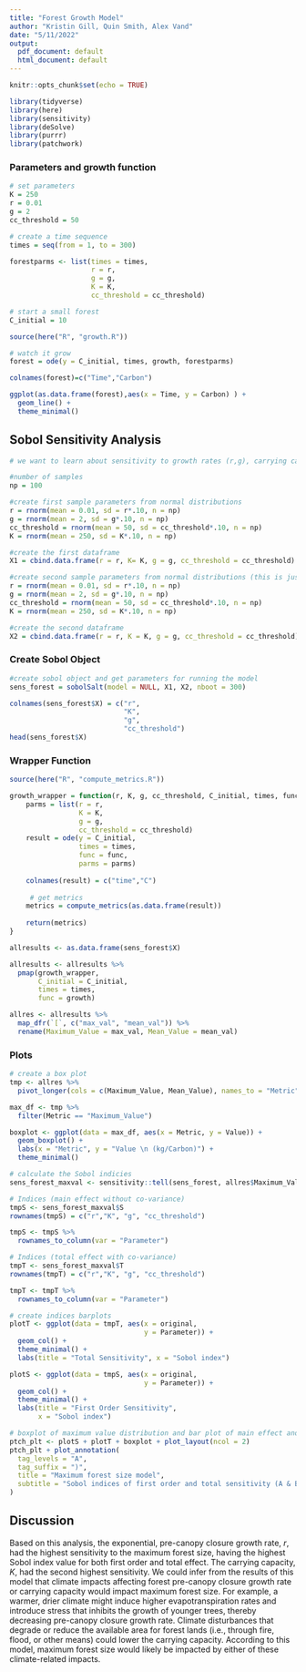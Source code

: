 ```yaml
---
title: "Forest Growth Model"
author: "Kristin Gill, Quin Smith, Alex Vand"
date: "5/11/2022"
output:
  pdf_document: default
  html_document: default
---
```


```r
knitr::opts_chunk$set(echo = TRUE)

library(tidyverse)
library(here)
library(sensitivity)
library(deSolve)
library(purrr)
library(patchwork)
```

### Parameters and growth function
```r
# set parameters
K = 250
r = 0.01
g = 2
cc_threshold = 50

# create a time sequence
times = seq(from = 1, to = 300)

forestparms <- list(times = times,
                    r = r, 
                    g = g,
                    K = K,
                    cc_threshold = cc_threshold)

# start a small forest
C_initial = 10

source(here("R", "growth.R"))

# watch it grow
forest = ode(y = C_initial, times, growth, forestparms)

colnames(forest)=c("Time","Carbon")

ggplot(as.data.frame(forest),aes(x = Time, y = Carbon) ) +
  geom_line() +
  theme_minimal()
```


## Sobol Sensitivity Analysis
```r

# we want to learn about sensitivity to growth rates (r,g), carrying capacity (K), and the canopy closure threshold (cc_threshold)

#number of samples 
np = 100 

#create first sample parameters from normal distributions 
r = rnorm(mean = 0.01, sd = r*.10, n = np)
g = rnorm(mean = 2, sd = g*.10, n = np)
cc_threshold = rnorm(mean = 50, sd = cc_threshold*.10, n = np)
K = rnorm(mean = 250, sd = K*.10, n = np)

#create the first dataframe 
X1 = cbind.data.frame(r = r, K= K, g = g, cc_threshold = cc_threshold)

#create second sample parameters from normal distributions (this is just how sobol works)
r = rnorm(mean = 0.01, sd = r*.10, n = np)
g = rnorm(mean = 2, sd = g*.10, n = np)
cc_threshold = rnorm(mean = 50, sd = cc_threshold*.10, n = np)
K = rnorm(mean = 250, sd = K*.10, n = np)

#create the second dataframe 
X2 = cbind.data.frame(r = r, K = K, g = g, cc_threshold = cc_threshold)
```

### Create Sobol Object
```r
#create sobol object and get parameters for running the model
sens_forest = sobolSalt(model = NULL, X1, X2, nboot = 300)

colnames(sens_forest$X) = c("r",
                            "K",
                            "g",
                            "cc_threshold")
head(sens_forest$X)
```

### Wrapper Function
```r

source(here("R", "compute_metrics.R"))

growth_wrapper = function(r, K, g, cc_threshold, C_initial, times, func) {
    parms = list(r = r,
                 K = K,
                 g = g,
                 cc_threshold = cc_threshold)
    result = ode(y = C_initial, 
                 times = times, 
                 func = func, 
                 parms = parms) 
    
    colnames(result) = c("time","C")
    
     # get metrics
    metrics = compute_metrics(as.data.frame(result))
  
    return(metrics)
}
```

```r
allresults <- as.data.frame(sens_forest$X)

allresults <- allresults %>% 
  pmap(growth_wrapper, 
       C_initial = C_initial, 
       times = times, 
       func = growth)

allres <- allresults %>% 
  map_dfr(`[`, c("max_val", "mean_val")) %>% 
  rename(Maximum_Value = max_val, Mean_Value = mean_val)
```

### Plots
```r
# create a box plot
tmp <- allres %>% 
  pivot_longer(cols = c(Maximum_Value, Mean_Value), names_to = "Metric", values_to = "Value")

max_df <- tmp %>% 
  filter(Metric == "Maximum_Value")

boxplot <- ggplot(data = max_df, aes(x = Metric, y = Value)) +
  geom_boxplot() +
  labs(x = "Metric", y = "Value \n (kg/Carbon)") +
  theme_minimal()
```

```r
# calculate the Sobol indicies
sens_forest_maxval <- sensitivity::tell(sens_forest, allres$Maximum_Value)

# Indices (main effect without co-variance)
tmpS <- sens_forest_maxval$S
rownames(tmpS) = c("r","K", "g", "cc_threshold")

tmpS <- tmpS %>% 
  rownames_to_column(var = "Parameter")

# Indices (total effect with co-variance)
tmpT <- sens_forest_maxval$T
rownames(tmpT) = c("r","K", "g", "cc_threshold")

tmpT <- tmpT %>% 
  rownames_to_column(var = "Parameter")
```

```r
# create indices barplots
plotT <- ggplot(data = tmpT, aes(x = original,
                                 y = Parameter)) + 
  geom_col() +
  theme_minimal() +
  labs(title = "Total Sensitivity", x = "Sobol index")

plotS <- ggplot(data = tmpS, aes(x = original,
                                 y = Parameter)) + 
  geom_col() +
  theme_minimal() +
  labs(title = "First Order Sensitivity",
       x = "Sobol index")
```

```r
# boxplot of maximum value distribution and bar plot of main effect and total effect sobol indices
ptch_plt <- plotS + plotT + boxplot + plot_layout(ncol = 2)
ptch_plt + plot_annotation(
  tag_levels = "A",
  tag_suffix = ")",
  title = "Maximum forest size model",
  subtitle = "Sobol indices of first order and total sensitivity (A & B) and boxplot of maximum value over 300 years (C)"
)
```

## Discussion
Based on this analysis, the exponential, pre-canopy closure growth rate, *r*, had the highest sensitivity to the maximum forest size, having the highest Sobol index value for both first order and total effect. The carrying capacity, *K*, had the second highest sensitivity. We could infer from the results of this model that climate impacts affecting forest pre-canopy closure growth rate or carrying capacity would impact maximum forest size. For example, a warmer, drier climate might induce higher evapotranspiration rates and introduce stress that inhibits the growth of younger trees, thereby decreasing pre-canopy closure growth rate. Climate disturbances that degrade or reduce the available area for forest lands (i.e., through fire, flood, or other means) could lower the carrying capacity. According to this model, maximum forest size would likely be impacted by either of these climate-related impacts.
